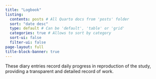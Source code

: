 ```yaml
---
title: "Logbook"
listing:
  contents: posts # All Quarto docs from 'posts' folder
  sort: "date desc"
  type: default # Can be 'default', 'table' or 'grid'
  categories: true # Allows to sort by category
  sort-ui: false
  filter-ui: false
page-layout: full
title-block-banner: true
---
```


These diary entries record daily progress in reproduction of the study, providing a transparent and detailed record of work.